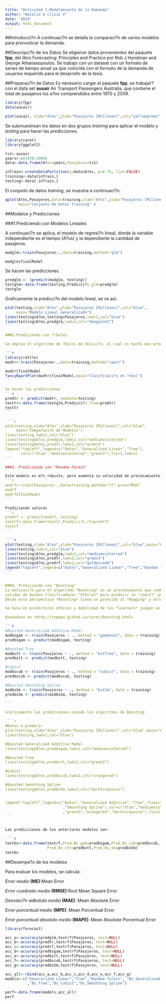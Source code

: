 ```yaml
---
title: "Actividad 1.Modelamiento de la Demanda"
author: "Natalia A Clivio V"
date: '2014'
output: html_document
---
```


##Introducci?n
A continuaci?n se detalla la comparaci?n de varios modelos para pronosticar la demanda. 

##Descripci?n de los Datos
Se eligieron datos provenientes del paquete **fpp**, del libro Forecasting: Principles and Practice por Rob J Hyndman and George Athanasopoulos. Se trabajo con un dataset con un formato de series de tiempo anual ya que coincide con el formato de la demanda de usuarios requerido para el desarrollo de la tesis.

##Preparaci?n de Datos
Es necesario cargar el paquete **fpp**, se trabajar? con el data set **ausair** Air Transport Passengers Australia, que contiene el total de pasajeros los a?os comprendidos entre 1970 y 2009.

```r
library(fpp)
data(ausair)

plot(ausair, xlab="A?os",ylab="Pasajeros [Millones]",col="yellowgreen",lwd=3)
```

Se submuestrean los datos en dos grupos *training* para aplicar el modelo y *testing* para hacer las predicciones.

```r
library(caret)
library(ggplot2)

ts1<-ausair
years<-c(1970:2009)
data<-data.frame(A?os=years,Pasajeros=ts1)

inTrain<-createDataPartition(y=data$A?os, p=0.75, list=FALSE)
training<-data[inTrain,]
testing<-data[-inTrain,]
```

El conjunto de datos *training*, se muestra a continuaci?n:
```r
qplot(A?os,Pasajeros,data=training,xlab="A?os",ylab="Pasajeros [Millones]",
      main="Conjunto de Datos Training" )
```

##Modelos y Predicciones

###1.Prediciendo con Modelos Lineales

A continuaci?n se aplica, el modelo de regresi?n lineal, donde la variable independiente es el tiempo (A?os) y la dependiente la cantidad de pasajeros.


```r
modglm<-train(Pasajeros~.,data=training,method="glm")

modglm$finalModel
```

Se hacen las predicciones
```r
predglm <- (predict(modglm, testing))
testglm<-data.frame(testing,Predicci?n_glm=predglm)
testglm
```

Graficamente la predicci?n del modelo lineal, se ve asi:
````r
plot(testing,xlab="A?os",ylab="Pasajeros [Millones]",col="blue",
     main="Modelo Lineal Generalizado")
lines(testing$A?os,testing$Pasajeros,lwd=1,col="blue")
lines(testing$A?os,predglm,lwd=2,col="deeppink3")
```

###2.Prediciendo con ?rboles

Se emplea el algoritmo de ?boles de decisi?n, el cual es mucho mas preciso que los modelos lineales.

```r
library(rattle)
modtr<-train(Pasajeros~.,data=training,method="rpart")

modtr$finalModel
fancyRpartPlot(modtr$finalModel,main="Clasificaci?n en ?rbol") 
```

Se hacen las predicciones
```r
predtr <- predict(modtr, newdata=testing)
testtr<-data.frame(testglm,Predicci?n_tree=predtr)
testtr
```

````r
plot(testing,xlab="A?os",ylab="Pasajeros [Millones]",col="blue",
     main="Comparaci?n de Modelos")
lines(testing,lwd=1,col="blue")
lines(testing$A?os,predglm,lwd=2,col="mediumvioletred")
lines(testing$A?os,predtr,lwd=2,col="green3")
legend("topleft",legend=c("Datos","Generalized Linear","Tree"),
       col=c("blue","mediumvioletred","green3"),lty=1,lwd=2)
```

###3. Prediciendo con "Random Forest"

Este modelo es m?s robusto, pero aumenta su velocidad de procesamiento, es m?s dificil de interpretar y puede ocasionar sobreajustes. 
```r
modrf<-train(Pasajeros~.,data=training,method="rf",prox=TRUE)
modrf
modrf$finalModel
```

Prediciendo valores
```r
predrf <- predict(modrf, testing)
testrf<-data.frame(testtr,Predicci?n_rf=predrf)
testrf
```

````r
plot(testing,xlab="A?os",ylab="Pasajeros [Millones]",col="blue",main="Comparaci?n de Modelos")
lines(testing,lwd=1,col="blue")
lines(testing$A?os,predglm,lwd=2,col="mediumvioletred")
lines(testing$A?os,predtr,lwd=2,col="green3")
lines(testing$A?os,predrf,lwd=2,col="goldenrod4")
legend("topleft",legend=c("Datos","Generalized Linear","Tree","Random forest"),col=c("blue","mediumvioletred","green3","goldenrod4"),lty=1,lwd=2)
```


###4. Prediciendo con "Boosting"
La motivaci?n para el algoritmo *Boosting* es un procedimiento que combina las 
salidas de muchos clasificadores "d?biles" para producir un "comit?" poderoso. 
Desde esta perspectiva *Boosting* tiene un parecido al *Bagging* y otros enfoques basados en los comit?s. 

Se basa en predictores d?biles y debilidad de los *learners* juegan un papel importante en las t?cnicas de *Bagging* y *Boosting* que s?lo ahora est?n haciendo su camino en la previsi?n y an?lisis de negocio, aunque la comunidad de *machine learning*.

Basandose en <http://topepo.github.io/caret/Boosting.html>

```r

#Boosted Generalized Additive Model
modbsgam <- train(Pasajeros ~ ., method = "gamboost", data = training) 
predbsgam <- predict(modbsgam, testing)

#Boosted Tree
modbstt <- train(Pasajeros ~ ., method = "bstTree", data = training)   
predbstt <- predict(modbstt, testing)

#Cubist
modbscub <- train(Pasajeros ~ ., method = "cubist", data = training)  
predbscub <- predict(modbscub, testing)

#Boosted Smoothing Spline
modbsSm <- train(Pasajeros ~ ., method = "bstSm", data = training)   
predbsSm <- predict(modbsSm, testing)

```

Graficamente las predicciones usando los algoritmos de Boosting

````r
#Datos a predecir
plot(testing,xlab="A?os",ylab="Pasajeros [Millones]",col="blue",main="Comparaci?n de Modelos Boosting")
lines(testing,lwd=1,col="blue")

#Boosted Generalized Additive Model
lines(testing$A?os,predbsgam,lwd=2,col="mediumvioletred")

#Boosted Tree
lines(testing$A?os,predbstt,lwd=2,col="green3")

#Cubist
lines(testing$A?os,predbscub,lwd=2,col="orangered")

#Boosted Smoothing Spline
lines(testing$A?os,predbsSm,lwd=2,col="darkturquoise")


legend("topleft",legend=c("Datos","Generalized Additive","Tree","Cubist"
                          ,"Smoothing Spline"),col=c("blue","mediumvioletred"
                          ,"green3","orangered","darkturquoise"),lty=1,lwd=2)
```


Las predicciones de los anteriores modelos son:

````r
testbs<-data.frame(testrf,Pred_Bs_gam=predbsgam,Pred_Bs_cub=predbscub,
                   Pred_Bs_stt=predbstt,Pred_Bs_Sm=predbsSm)
testbs
````

##Desempe?o de los modelos

Para evaluar los modelos, se calcula:

*Error medio* **(ME)**:Mean Error 

*Error cuadrado medio* **(RMSE)**:Root Mean Square Error

*Desviaci?n adboluta media* **(MAE)**: Mean Absolute Error

*Error porcentual medio* **(MPE)**: Mean Porcentual Error

*Error porcentual absoluto medio* **(MAPE)**: Mean Absolute Porcentual Error

````r
library(forecast)

acc_a<-accuracy(predglm,testrf$Pasajeros, test=NULL)
acc_b<-accuracy(predtr,testrf$Pasajeros, test=NULL)
acc_c<-accuracy(predrf,testrf$Pasajeros, test=NULL)
acc_d<-accuracy(predbsgam,testrf$Pasajeros, test=NULL)
acc_e<-accuracy(predbstt,testrf$Pasajeros, test=NULL)
acc_f<-accuracy(predbscub,testrf$Pasajeros, test=NULL)
acc_g<-accuracy(predbsSm,testrf$Pasajeros, test=NULL)

acc_all<-rbind(acc_a,acc_b,acc_c,acc_d,acc_e,acc_f,acc_g)
models<-c("Generalized Linear","Tree","Random forest", "Bs_Generalized Additive"
          ,"Bs_Tree","Bs_Cubist","Bs_Smoothing Spline")

perf<-data.frame(models,acc_all)
perf

````

